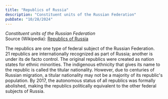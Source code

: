```yaml
---
title: "Republics of Russia"
description: "Constituent units of the Russian Federation"
pubDate: "10/28/2024"
---
```


*Constituent units of the Russian Federation*  
Source (Wikipedia): [Republics of Russia][1]

The republics  are one type of federal subject of the Russian Federation.
21 republics are internationally recognized as part of Russia; another is under its de facto control. The original republics were created as nation states for ethnic minorities. The indigenous ethnicity that gives its name to the republic is called the titular nationality. However, due to centuries of Russian migration, a titular nationality may not be a majority of its republic's population. By 2017, the autonomous status of all republics was formally abolished, making the republics politically equivalent to the other federal subjects of Russia.

[1]: https://en.wikipedia.org/wiki/Republics_of_Russia
